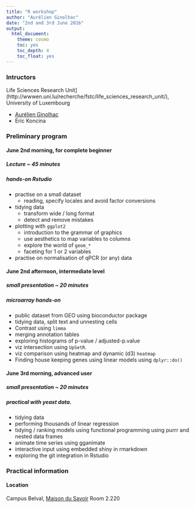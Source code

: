 ```yaml
---
title: "R workshop"
author: "Aurélien Ginolhac"
date: "2nd and 3rd June 2016"
output: 
  html_document: 
    theme: cosmo
    toc: yes
    toc_depth: 4
    toc_float: yes
---
```


### Intructors

Life Sciences Research Unit](http://wwwen.uni.lu/recherche/fstc/life_sciences_research_unit/),
University of Luxembourg

- [Aurélien Ginolhac](mailto:aurelien.ginolhac@uni.lu)
- Eric Koncina


### Preliminary program

#### June 2nd morning, for complete beginner

##### Lecture ~ 45 minutes

##### hands-on Rstudio

- practise on a small dataset
  + reading, specify locales and avoid factor conversions
- tidying data
  + transform wide / long format
  + detect and remove mistakes 
- plotting with `ggplot2`
  + introduction to the grammar of graphics
  + use aesthetics to map variables to columns
  + explore the world of `geom_*`
  + faceting for 1 or 2 variables
- practise on normalisation of qPCR (or any) data

#### June 2nd afternoon, intermediate level

##### small presentation ~ 20 minutes

##### microarray hands-on

- public dataset from GEO using bioconductor package
- tidying data, split text and unnesting cells
- Contrast using `limma`
- merging annotation tables
- exploring histograms of p-value / adjusted-p.value
- viz intersection using `UpSetR`.
- viz comparison using heatmap and dynamic (d3) `heatmap`
- Finding house keeping genes using linear models using `dplyr::do()`

#### June 3rd morning, advanced user

##### small presentation ~ 20 minutes

##### practical with yeast data.

- tidying data
- performing thousands of linear regression
- tidying / ranking models using functional programming using purrr and nested data frames
- animate time series using gganimate
- interactive input using embedded shiny in rmarkdown
- exploring the git integration in Rstudio

### Practical information

#### Location

Campus Belval, [Maison du Savoir](http://wwwfr.uni.lu/contact/campus_de_belval)
Room 2.220
